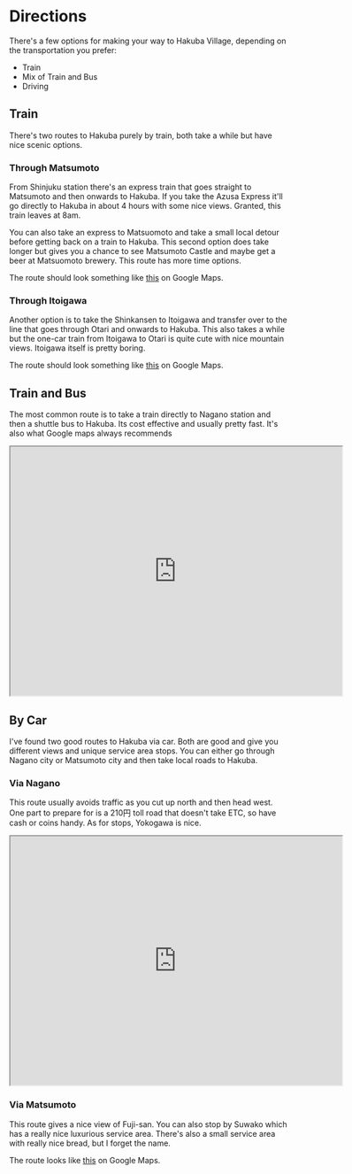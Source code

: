 # Directions

There's a few options for making your way to Hakuba Village, depending on the
transportation you prefer:
* Train
* Mix of Train and Bus
* Driving

## Train

There's two routes to Hakuba purely by train, both take a while but have nice
scenic options.

### Through Matsumoto

From Shinjuku station there's an express train that goes straight to Matsumoto
and then onwards to Hakuba.  If you take the Azusa Express it'll go directly to
Hakuba in about 4 hours with some nice views.  Granted, this train leaves at 8am.

You can also take an express to Matsuomoto and take a small local detour before
getting back on a train to Hakuba.  This second option does take longer but
gives you a chance to see Matsumoto Castle and maybe get a beer at Matsuomoto
brewery.  This route has more time options.

The route should look something like
[this](https://maps.app.goo.gl/55VR1YKqfciSTSYT8) on Google Maps.

### Through Itoigawa

Another option is to take the Shinkansen to Itoigawa and transfer over to the
line that goes through Otari and onwards to Hakuba.  This also takes a while
but the one-car train from Itoigawa to Otari is quite cute with nice mountain
views.  Itoigawa itself is pretty boring.

The route should look something like
[this](https://maps.app.goo.gl/vui1CKwWht8LorV58) on Google Maps.

## Train and Bus

The most common route is to take a train directly to Nagano station and then a
shuttle bus to Hakuba.  Its cost effective and usually pretty fast.  It's also
what Google maps always recommends

<iframe src="https://www.google.com/maps/embed?pb=!1m28!1m12!1m3!1d1645325.2235269945!2d137.49173510627924!3d36.34804033194915!2m3!1f0!2f0!3f0!3m2!1i1024!2i768!4f13.1!4m13!3e3!4m5!1s0x60188bfbd89f700b%3A0x277c49ba34ed38!2sTokyo%20Station%2C%20JR%20Tokyo%20Station%2C%201%20Chome-9%20Marunouchi%2C%20Chiyoda%20City%2C%20Tokyo!3m2!1d35.6812362!2d139.7671248!4m5!1s0x5ff7d203886194b9%3A0x37911e46ad9fa4!2sHakuba%20Station%2C%20Hokuj%C5%8D%2C%20Hakuba%2C%20Kitaazumi%20District%2C%20Nagano%20399-9301!3m2!1d36.695734699999996!2d137.8635273!5e0!3m2!1sen!2sjp!4v1707023143197!5m2!1sen!2sjp" width="600" height="450" style={{border:0}} allowFullScreen="" loading="lazy" referrerPolicy="no-referrer-when-downgrade"></iframe>

## By Car

I've found two good routes to Hakuba via car.  Both are good and give you
different views and unique service area stops.  You can either go through
Nagano city or Matsumoto city and then take local roads to Hakuba.

### Via Nagano

This route usually avoids traffic as you cut up north and then head west.  One
part to prepare for is a 210円 toll road that doesn't take ETC, so have cash or
coins handy.  As for stops, Yokogawa is nice.

<iframe
src="https://www.google.com/maps/embed?pb=!1m28!1m12!1m3!1d1649705.5351884472!2d137.47408152860342!3d36.14023799398684!2m3!1f0!2f0!3f0!3m2!1i1024!2i768!4f13.1!4m13!3e0!4m5!1s0x60188b4046e3f71d%3A0x85ab1d92ef294edf!2sEbisu%20Station%2C%20JR%20Ebisu%20Building%2C%201%20Chome-5%20Ebisuminami%2C%20Shibuya%20City%2C%20Tokyo!3m2!1d35.6467145!2d139.71008179999998!4m5!1s0x5ff7d203886194b9%3A0x37911e46ad9fa4!2sHakuba%20Station%2C%20Hokuj%C5%8D%2C%20Hakuba%2C%20Kitaazumi%20District%2C%20Nagano%20399-9301!3m2!1d36.695734699999996!2d137.8635273!5e0!3m2!1sen!2sjp!4v1707023247563!5m2!1sen!2sjp"
width="600" height="450" style={{border:0}} allowFullScreen="" loading="lazy"
referrerPolicy="no-referrer-when-downgrade"></iframe>

### Via Matsumoto

This route gives a nice view of Fuji-san.  You can also stop by Suwako which
has a really nice luxurious service area.  There's also a small service area
with really nice bread, but I forget the name.

The route looks like [this](https://maps.app.goo.gl/9XU3JLaADaL16Fpu9) on
Google Maps.
